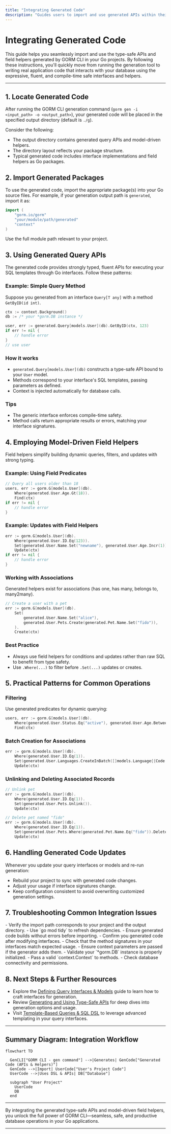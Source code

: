 ```yaml
---
title: "Integrating Generated Code"
description: "Guides users to import and use generated APIs within their project, offering sample usages and common patterns for working with the type-safe interfaces and helpers—so they can move from generation to real application code seamlessly."
---
```


# Integrating Generated Code

This guide helps you seamlessly import and use the type-safe APIs and field helpers generated by GORM CLI in your Go projects. By following these instructions, you'll quickly move from running the generation tool to writing real application code that interacts with your database using the expressive, fluent, and compile-time safe interfaces and helpers.

---

## 1. Locate Generated Code

After running the GORM CLI generation command (`gorm gen -i <input_path> -o <output_path>`), your generated code will be placed in the specified output directory (default is `./g`).

Consider the following:

- The output directory contains generated query APIs and model-driven helpers.
- The directory layout reflects your package structure.
- Typical generated code includes interface implementations and field helpers as Go packages.


## 2. Import Generated Packages

To use the generated code, import the appropriate package(s) into your Go source files. For example, if your generation output path is `generated`, import it as:

```go
import (
    "gorm.io/gorm"
    "your/module/path/generated"
    "context"
)
```

Use the full module path relevant to your project.


## 3. Using Generated Query APIs

The generated code provides strongly typed, fluent APIs for executing your SQL templates through Go interfaces. Follow these patterns:

### Example: Simple Query Method

Suppose you generated from an interface `Query[T any]` with a method `GetByID(id int)`.

```go
ctx := context.Background()
db := /* your *gorm.DB instance */

user, err := generated.Query[models.User](db).GetByID(ctx, 123)
if err != nil {
    // handle error
}
// use user
```

### How it works

- `generated.Query[models.User](db)` constructs a type-safe API bound to your `User` model.
- Methods correspond to your interface's SQL templates, passing parameters as defined.
- Context is injected automatically for database calls.


### Tips

- The generic interface enforces compile-time safety.
- Method calls return appropriate results or errors, matching your interface signatures.


## 4. Employing Model-Driven Field Helpers

Field helpers simplify building dynamic queries, filters, and updates with strong typing.

### Example: Using Field Predicates

```go
// Query all users older than 18
users, err := gorm.G[models.User](db).
    Where(generated.User.Age.Gt(18)).
    Find(ctx)
if err != nil {
    // handle error
}
```

### Example: Updates with Field Helpers

```go
err := gorm.G[models.User](db).
    Where(generated.User.ID.Eq(123)).
    Set(generated.User.Name.Set("newname"), generated.User.Age.Incr(1)).
    Update(ctx)
if err != nil {
    // handle error
}
```

### Working with Associations

Generated helpers exist for associations (has one, has many, belongs to, many2many).

```go
// Create a user with a pet
err := gorm.G[models.User](db).
    Set(
        generated.User.Name.Set("alice"),
        generated.User.Pets.Create(generated.Pet.Name.Set("fido")),
    ).
    Create(ctx)
```

### Best Practice

- Always use field helpers for conditions and updates rather than raw SQL to benefit from type safety.
- Use `.Where(...)` to filter before `.Set(...)` updates or creates.


## 5. Practical Patterns for Common Operations

### Filtering

Use generated predicates for dynamic querying:

```go
users, err := gorm.G[models.User](db).
    Where(generated.User.Status.Eq("active"), generated.User.Age.Between(18, 65)).
    Find(ctx)
```

### Batch Creation for Associations

```go
err := gorm.G[models.User](db).
    Where(generated.User.ID.Eq(1)).
    Set(generated.User.Languages.CreateInBatch([]models.Language{{Code: "EN"}, {Code: "FR"}})).
    Update(ctx)
```

### Unlinking and Deleting Associated Records

```go
// Unlink pet
err := gorm.G[models.User](db).
    Where(generated.User.ID.Eq(1)).
    Set(generated.User.Pets.Unlink()).
    Update(ctx)

// Delete pet named "fido"
err := gorm.G[models.User](db).
    Where(generated.User.ID.Eq(1)).
    Set(generated.User.Pets.Where(generated.Pet.Name.Eq("fido")).Delete()).
    Update(ctx)
```


## 6. Handling Generated Code Updates

Whenever you update your query interfaces or models and re-run generation:

- Rebuild your project to sync with generated code changes.
- Adjust your usage if interface signatures change.
- Keep configuration consistent to avoid overwriting customized generation settings.


## 7. Troubleshooting Common Integration Issues

<AccordionGroup title="Common Problems & Solutions">
<Accordion title="Package Import Errors">
- Verify the import path corresponds to your project and the output directory.
- Use `go mod tidy` to refresh dependencies.
- Ensure generated code builds without errors before importing.
</Accordion>
<Accordion title="Method Not Found or Signature Mismatch">
- Confirm you generated code after modifying interfaces.
- Check that the method signatures in your interfaces match expected usage.
- Ensure context parameters are passed if the generator adds them.
</Accordion>
<Accordion title="Runtime Errors from Database Calls">
- Validate your `*gorm.DB` instance is properly initialized.
- Pass a valid `context.Context` to methods.
- Check database connectivity and permissions.
</Accordion>
</AccordionGroup>


## 8. Next Steps & Further Resources

- Explore the [Defining Query Interfaces & Models](../guides/getting-started-workflows/defining-interfaces-models) guide to learn how to craft interfaces for generation.
- Review [Generating and Using Type-Safe APIs](../guides/getting-started-workflows/generating-using-apis) for deep dives into generation options and usage.
- Visit [Template-Based Queries & SQL DSL](../guides/advanced-usage-patterns/template-based-queries) to leverage advanced templating in your query interfaces.


---

## Summary Diagram: Integration Workflow

```mermaid
flowchart TD

  GenCLI["GORM CLI - gen command"] -->|Generates| GenCode["Generated Code (APIs & Helpers)"]
  GenCode -->|Import| UserCode["User's Project Code"]
  UserCode -->|Uses DSL & APIs| DB["Database"]

  subgraph "User Project"
    UserCode
    DB
  end

```


---

By integrating the generated type-safe APIs and model-driven field helpers, you unlock the full power of GORM CLI—seamless, safe, and productive database operations in your Go applications.

---